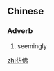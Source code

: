 {{also|仿佛|彷彿}}
==Chinese==
{{rfv|should only be 彷彿 or 仿佛|lang=zh}}
{{zh-forms|}}
===Adverb===
{{head|zh|adverb}}

# seemingly

[[zh:彷佛]]